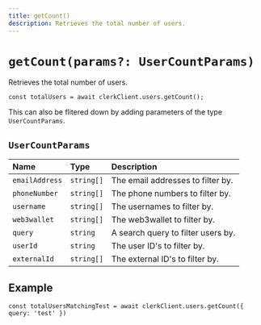 ```yaml
---
title: getCount()
description: Retrieves the total number of users.
---
```


# `getCount(params?: UserCountParams)`

Retrieves the total number of users.

```tsx
const totalUsers = await clerkClient.users.getCount();
```

This can also be flitered down by adding parameters of the type `UserCountParams`.

## `UserCountParams`

| Name | Type | Description |
| :--- | :--- | :--- |
| `emailAddress` | `string[]` | The email addresses to filter by. |
| `phoneNumber` | `string[]` | The phone numbers to filter by. |
| `username` | `string[]` | The usernames to filter by. |
| `web3wallet` | `string[]` | The web3wallet to filter by. |
| `query` | `string` | A search query to filter users by. |
| `userId` | `string` | The user ID's to filter by. |
| `externalId` | `string[]` | The external ID's to filter by. |

## Example

```tsx
const totalUsersMatchingTest = await clerkClient.users.getCount({ query: 'test' })
```